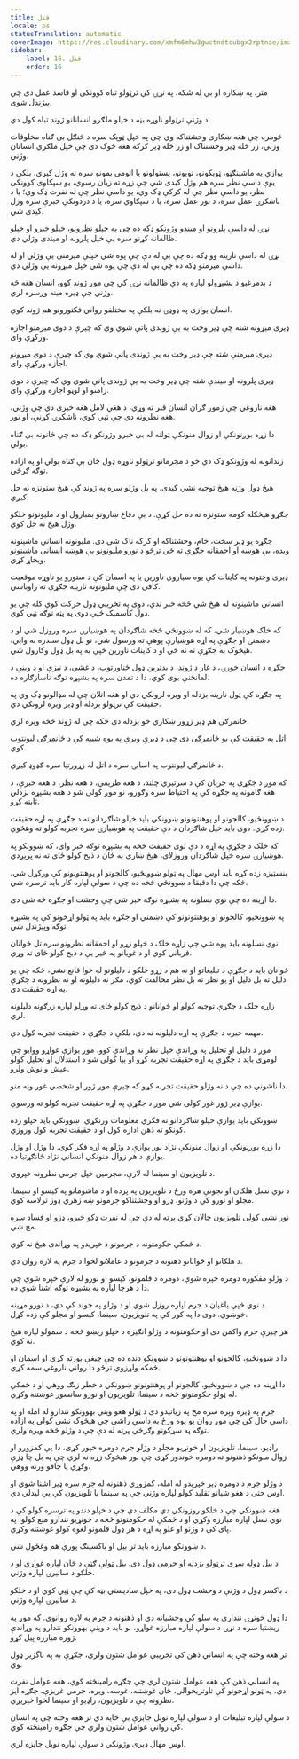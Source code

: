 ```yaml
---
title: قتل
locale: ps
statusTranslation: automatic
coverImage: https://res.cloudinary.com/xmfm6mhw3gwctndtcubgx2rptnae/image/upload/v1740337243/small_cover_educacion_fundamental_a051170f1c.webp
sidebar:
    label: 16. قتل
    order: 16
---
```

متر، په ښکاره او بې له شکه، په نړۍ کې ترټولو تباه کوونکی او فاسد عمل دی چې پیژندل شوی.

د وژنې ترټولو ناوړه بڼه د خپلو ملګرو انسانانو ژوند تباه کول دي.

څومره چې هغه ښکاری وحشتناکه وي چې په خپل ټوپک سره د ځنګل بې ګناه مخلوقات وژني، زر ځله ډیر وحشتناک او زر ځله ډیر کرکه هغه څوک دی چې خپل ملګري انسانان وژني.

یوازې په ماشینګڼو، ټوپکونو، توپونو، پستولونو یا اتومي بمونو سره نه وژل کیږي، بلکې د یوې داسې نظر سره هم وژل کیدی شي چې زړه ته زیان رسوي، یو سپکاوی کوونکی نظر، یو داسې نظر چې له کرکې ډک وي، یو داسې نظر چې له نفرت ډک وي؛ یا د ناشکرۍ عمل سره، د تور عمل سره، یا د سپکاوي سره، یا د دردونکې خبرې سره وژل کیدی شي.

نړۍ له داسې پلرونو او میندو وژونکو ډکه ده چې په خپلو نظرونو، خپلو خبرو او خپلو ظالمانه کړنو سره یې خپل پلرونه او میندې وژلي دي.

نړۍ له داسې نارینه وو ډکه ده چې بې له دې چې پوه شي خپلې میرمنې یې وژلي او له داسې میرمنو ډکه ده چې بې له دې چې پوه شي خپل میړونه یې وژلي دي.

د بدمرغیو د بشپړولو لپاره په دې ظالمانه نړۍ کې چې موږ ژوند کوو، انسان هغه څه وژني چې ډیره مینه ورسره لري.

انسان یوازې په ډوډۍ نه بلکې په مختلفو رواني فکتورونو هم ژوند کوي.

ډیری میړونه شته چې ډیر وخت به یې ژوندی پاتې شوي وي که چیرې د دوی میرمنو اجازه ورکړې وای.

ډیری میرمنې شته چې ډیر وخت به یې ژوندی پاتې شوي وي که چیرې د دوی میړونو اجازه ورکړې وای.

ډیری پلرونه او میندې شته چې ډیر وخت به یې ژوندی پاتې شوي وي که چیرې د دوی زامنو او لوڼو اجازه ورکړې وای.

هغه ناروغي چې زموږ ګران انسان قبر ته وړي، د هغې لامل هغه خبرې دي چې وژني، هغه نظرونه دي چې ټپي کوي، ناشکرۍ کړنې، او نور.

دا زړه بوږنونکې او زوال منونکې ټولنه له بې خبرو وژونکو ډکه ده چې ځانونه بې ګناه بولي.

زندانونه له وژونکو ډک دي خو د مجرمانو ترټولو ناوړه ډول ځان بې ګناه بولي او په ازاده توګه ګرځي.

هیڅ ډول وژنه هیڅ توجیه نشي کیدی. په بل وژلو سره په ژوند کې هیڅ ستونزه نه حل کیږي.

جګړو هیڅکله کومه ستونزه نه ده حل کړې. د بې دفاع ښارونو بمبارول او د ملیونونو خلکو وژل هیڅ نه حل کوي.

جګړه یو ډیر سخت، خام، وحشتناکه او کرکه ناک شی دی. ملیونونه انساني ماشینونه ویده، بې هوښه او احمقانه جګړې ته ځي ترڅو د نورو ملیونونو بې هوښه انساني ماشینونو ویجاړ کړي.

ډیری وختونه په کاینات کې یوه سیاروي ناورین یا په اسمان کې د ستورو یو ناوړه موقعیت کافی دی چې ملیونونه نارینه جګړې ته راوباسي.

انساني ماشینونه له هیڅ شي څخه خبر ندي، دوی په تخریبي ډول حرکت کوي کله چې یو ډول کاسمیک څپې دوی په پټه توګه ټپي کوي.

که خلک هوښیار شي، که له ښوونځي څخه شاګردان په هوښیارۍ سره وروزل شي او د دښمنۍ او جګړې په اړه هوښیارې پوهې ته ورسول شي، نو بل ډول سندره به وایي، هیڅوک به جګړې ته نه ځي او د کاینات ناورین څپې به په بل ډول وکارول شي.

جګړه د انسان خورۍ، د غار د ژوند، د بدترین ډول ځناورتوب، د غشي، د نیزې او د وینې د لمانځنې بوی کوي، دا د تمدن سره په بشپړه توګه ناسازګاره ده.

په جګړه کې ټول نارینه بزدله او ویره لرونکي دي او هغه اتلان چې له مډالونو ډک وي په حقیقت کې ترټولو بزدله او ډیر ویره لرونکي دي.

ځانمرګی هم ډیر زړور ښکاري خو بزدله دی ځکه چې له ژوند څخه ویره لري.

اتل په حقیقت کې یو ځانمرګی دی چې د ډیرې ویرې په یوه شیبه کې د ځانمرګي لیونتوب کوي.

د ځانمرګي لیونتوب په اسانۍ سره د اتل له زړورتیا سره ګډوډ کیږي.

که موږ د جګړې په جریان کې د سرتیري چلند، د هغه طریقې، د هغه نظر، د هغه خبرې، د هغه ګامونه په جګړه کې په احتیاط سره وګورو، نو موږ کولی شو د هغه بشپړه بزدلي ثابته کړو.

د ښوونځیو، کالجونو او پوهنتونونو ښوونکي باید خپلو شاګردانو ته د جګړې په اړه حقیقت زده کړي. دوی باید خپل شاګردان د دې حقیقت په هوښیارۍ سره تجربه کولو ته وهڅوي.

که خلک د جګړې په اړه د دې لوی حقیقت څخه په بشپړه توګه خبر وای، که ښوونکو په هوښیارۍ سره خپل شاګردان وروزلای، هیڅ ښاری به ځان د ذبح کولو ځای ته نه پریږدي.

بنسټیزه زده کړه باید اوس مهال په ټولو ښوونځیو، کالجونو او پوهنتونونو کې ورکړل شي، ځکه چې دا دقیقا د ښوونځي څخه ده چې د سولې لپاره کار باید ترسره شي.

دا اړینه ده چې نوي نسلونه په بشپړه توګه خبر شي چې وحشت او جګړه څه شی دی.

په ښوونځیو، کالجونو او پوهنتونونو کې دښمني او جګړه باید په ټولو اړخونو کې په بشپړه توګه وپیژندل شي.

نوي نسلونه باید پوه شي چې زاړه خلک د خپلو زړو او احمقانه نظرونو سره تل ځوانان قرباني کوي او د غویانو په څیر یې د ذبح کولو ځای ته وړي.

ځوانان باید د جګړې د تبلیغاتو او نه هم د زړو خلکو د دلیلونو له خوا قانع نشي، ځکه چې یو دلیل ته بل دلیل او یو نظر ته بل نظر مخالفت کوي، مګر نه دلیلونه او نه نظرونه د جګړې په اړه حقیقت دي.

زاړه خلک د جګړې توجیه کولو او ځوانانو د ذبح کولو ځای ته وړلو لپاره زرګونه دلیلونه لري.

مهمه خبره د جګړې په اړه دلیلونه نه دي، بلکې د جګړې د حقیقت تجربه کول دي.

موږ د دلیل او تحلیل په وړاندې خپل نظر نه وړاندې کوو، موږ یوازې غواړو ووایو چې لومړی باید د جګړې په اړه حقیقت تجربه کړو او بیا کولی شو د استدلال او تحلیل کولو عیش و نوش ولرو.

دا ناشونې ده چې د نه وژلو حقیقت تجربه کړو که چیرې موږ ژور او شخصي غور ونه منو.

یوازې ډیر ژور غور کولی شي موږ د جګړې په اړه حقیقت تجربه کولو ته ورسوي.

ښوونکي باید یوازې خپلو شاګردانو ته فکري معلومات ورنکړي. ښوونکي باید خپلو زده کونکو ته ذهن اداره کول او د حقیقت تجربه کول وروزي.

دا زړه بوږنونکې او زوال منونکې نژاد نور یوازې د وژلو په اړه فکر کوي. دا وژل او وژل یوازې د هر زوال منونکي انساني نژاد ځانګړتیا ده.

د تلویزیون او سینما له لارې، مجرمین خپل جرمي نظرونه خپروي.

د نوي نسل هلکان او نجونې هره ورځ د تلویزیون په پرده او د ماشومانو په کیسو او سینما، مجلو او نورو کې د وژنو، ډزو او وحشتناکو جرمونو ښه زهري ډوز ترلاسه کوي.

نور نشي کولی تلویزیون چالان کړي پرته له دې چې له نفرت ډکو خبرو، ډزو او فساد سره مخ شي.

د ځمکې حکومتونه د جرمونو د خپریدو په وړاندې هیڅ نه کوي.

د هلکانو او ځوانانو ذهنونه د جرمونو د عاملانو لخوا د جرم په لاره روان دي.

د وژلو مفکوره دومره خپره شوې، دومره د فلمونو، کیسو او نورو له لارې خپره شوې چې دا د هرچا لپاره په بشپړه توګه اشنا شوې ده.

د نوي څپې یاغیان د جرم لپاره روزل شوي او د وژلو په خوند کې دي، د نورو مړینه خوښوي. دوی دا په کور کې په تلویزیون، سینما، کیسو او مجلو کې زده کړل.

هر چیرې جرم واکمن دی او حکومتونه د وژلو انګیزه د خپلو ریښو څخه د سمولو لپاره هیڅ نه کوي.

دا د ښوونځیو، کالجونو او پوهنتونونو د ښوونکو دنده ده چې چیغې پورته کړي او اسمان او ځمکه ولړزوي ترڅو دا رواني ناروغي سمه کړي.

دا اړینه ده چې د ښوونځیو، کالجونو او پوهنتونونو ښوونکي د خطر زنګ ووهي او د ځمکې له ټولو حکومتونو څخه د سینما، تلویزیون او نورو سانسور غوښتنه وکړي.

جرم په ډیره وېره سره مخ په زیاتیدو دی د ټولو هغو وینې بهوونکو نندارو له امله او په داسې حال کې چې موږ روان یو یوه ورځ به داسې راشي چې هیڅوک نشي کولی په ازاده توګه په سړکونو وګرځي پرته له دې چې د وژلو څخه ویره ولري.

راډیو، سینما، تلویزیون او خونړیو مجلو د وژلو جرم دومره خپور کړی، دا یې کمزورو او زوال منونکو ذهنونو ته دومره خوندور کړی چې نور هیڅوک زړه نه لري چې په بل چا ډزې وکړي یا چاقو ورته ووهي.

د وژلو جرم د دومره ډیر خپریدو له امله، کمزوري ذهنونه له جرم سره ډیر اشنا شوي او اوس حتی د هغو شیانو تقلید کولو لپاره وژني چې په سینما یا تلویزیون کې یې لیدلي دي.

هغه ښوونکي چې د خلکو روزونکي دي مکلف دي چې د خپلو دندو په ترسره کولو کې د نوي نسل لپاره مبارزه وکړي او د ځمکې له حکومتونو څخه د خونړیو نندارو منع کولو، په پای کې د وژنو او غلو په اړه د هر ډول فلمونو لغوه کولو غوښتنه وکړي.

د ښوونکو مبارزه باید تر بیل او باکسینګ پورې هم وغځول شي.

د بیل ډوله سړی ترټولو بزدله او جرمي ډول دی. بیل ټولې ګټې د ځان لپاره غواړي او د خلکو د ساتیرۍ لپاره وژني.

د باکسر ډول د وژنې د وحشت ډول دی، په خپل سادیستي بڼه کې چې ټپي کوي او د خلکو د ساتیرۍ لپاره وژني.

دا ډول خونړۍ نندارې په سلو کې وحشیانه دي او ذهنونه د جرم په لاره روانوي. که موږ په ریښتیا سره د نړۍ د سولې لپاره مبارزه غواړو، نو باید د وینې بهوونکو نندارو په وړاندې ژوره مبارزه پیل کړو.

تر هغه وخته چې په انساني ذهن کې تخریبي عوامل شتون ولري، جګړې به په ناگزیر ډول وي.

په انساني ذهن کې هغه عوامل شتون لري چې جګړه رامینځته کوي، هغه عوامل نفرت دي، په ټولو اړخونو کې تاوتریخوالی، ځان غوښتنه، غوسه، ویره، جرمي غریزې، جګړه ایز نظرونه چې د تلویزیون، راډیو او سینما لخوا خپریږي.

د سولې لپاره تبلیغات او د سولې لپاره نوبل جایزې بې ځایه دي تر هغه وخته چې په انسان کې رواني عوامل شتون ولري چې جګړه رامینځته کوي.

اوس مهال ډیری وژونکي د سولې لپاره نوبل جایزه لري.

